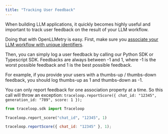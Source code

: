 ```yaml
---
title: "Tracking User Feedback"
---
```


When building LLM applications, it quickly becomes highly useful and important to track user feedback on the result of your LLM workflow.

Doing that with OpenLLMetry is easy. First, make sure you [associate your LLM workflow with unique identifiers](/openllmetry/tracing/association).

Then, you can simply log a user feedback by calling our Python SDK or Typescript SDK.
Feedbacks are always between -1 and 1, where -1 is the worst possible feedback and 1 is the best possible feedback.

For example, if you provide your users with a thumbs-up / thumbs-down feedback, you should log thumbs-up as 1 and thumbs-down as -1.

<Note>You can only report feedback for one association property at a time. So this call will throw an exception:
`traceloop.reportScore({ chat_id: "12345", generation_id: "789", score: 1 });`</Note>

<CodeGroup>

```python Python
from traceloop.sdk import Traceloop

Traceloop.report_score("chat_id", "12345", 1)
```

```js Typescript
traceloop.reportScore({ chat_id: "12345" }, 1);
```

</CodeGroup>
